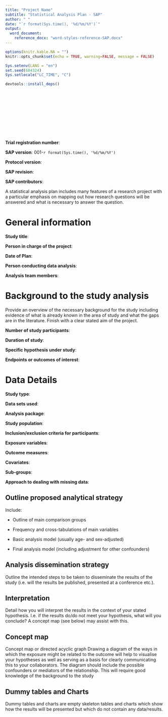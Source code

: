 ```yaml
---
title: "Project Name"
subtitle: "Statistical Analysis Plan - SAP"
author: " "
date: "`r format(Sys.time(), '%d/%m/%Y')`"
output: 
  word_document:
    reference_docx: "word-styles-reference-SAP.docx"
---
```


```r
options(knitr.kable.NA = "")
knitr::opts_chunk$set(echo = TRUE, warning=FALSE, message = FALSE)

Sys.setenv(LANG = "en")
set.seed(684324)
Sys.setlocale("LC_TIME", "C")

devtools::install_deps()
```
 \newline
 
 <br>
 
 <br>
 
 <br>
 
 <br>
 
 <br>
 

 
 

**Trial registration number**:

**SAP version**: 001-`r format(Sys.time(), '%d/%m/%Y')`

**Protocol version**:

**SAP revision**:

**SAP contributors**:


\newpage

A statistical analysis plan includes many features of a research project with a particular emphasis on mapping out how research questions will be answered and what is necessary to answer the question.

# General information

**Study title**:  
 
**Person in charge of the project**:  
 
**Date of Plan**: 
 
**Person conducting data analysis**: 
 
**Analysis team members**: 
 

# Background to the study analysis
Provide an overview of the necessary background for the study including evidence of what is already known in the area of study and what the gaps are in the literature. Finish with a clear stated aim of the project.

**Number of study participants**: 
 
**Duration of study**: 
 
**Specific hypothesis under study**: 
 
**Endpoints or outcomes of interest**: 


# Data Details
**Study type**: 

**Data sets used**: 
 
**Analysis package**: 
 
**Study population**: 
 
**Inclusion/exclusion criteria for participants**: 
 
**Exposure variables**: 
 
**Outcome measures**: 
 
**Covariates**: 
 
**Sub-groups**: 
 
**Approach to dealing with missing data**: 

  
  
## Outline proposed analytical strategy
Include: 

- Outline of main comparison groups 

- Frequency and cross-tabulations of main variables 

- Basic analysis model (usually age- and sex-adjusted)

- Final analysis model (including adjustment for other confounders) 


## Analysis dissemination strategy
Outline the intended steps to be taken to disseminate the results of the study (i.e. will the results be published, presented at a conference etc.).

## Interpretation
Detail how you will interpret the results in the context of your stated hypothesis. I.e. if the results do/do not meet your hypothesis, what will you conclude? A concept map (see below) may assist with this.

## Concept map
Concept map or directed acyclic graph Drawing a diagram of the ways in which the exposure might be related to the outcome will help to visualise your hypotheses as well as serving as a basis for clearly communicating this to your collaborators. The diagram should include the possible confounders or mediators of the relationship. This will require good knowledge of the background to the study

## Dummy tables and Charts
Dummy tables and charts are empty skeleton tables and charts which show how the results will be presented but which do not contain any data/results.


